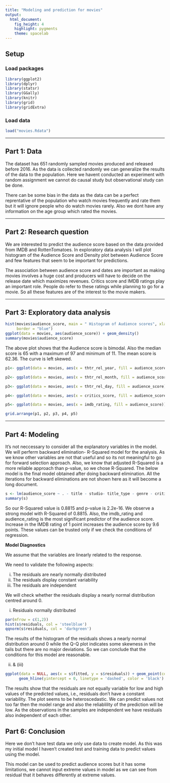 ---
title: "Modeling and prediction for movies"
output: 
  html_document: 
    fig_height: 4
    highlight: pygments
    theme: spacelab
---

## Setup

### Load packages

```{r load-packages, message = FALSE}
library(ggplot2)
library(dplyr)
library(statsr)
library(GGally)
library(knitr)       
library(grid)         
library(gridExtra) 

```

### Load data


```{r load-data}
load("movies.Rdata")
```



* * *

## Part 1: Data
The dataset has 651 randomly sampled movies produced and released before 2016. As the data is collected randomly we can generalize the results of the data to the population. Here we havent conducted an experiment with random assignment we cannot do causal study but observational study can be done. 

There can be some bias in the data as the data can be a perfect reprentative of the population who watch movies frequently and rate them but it will ignore people who do watch movies rarely. Also we dont have any information on the age group which rated the movies. 

* * *

## Part 2: Research question

We are interested to predict the audience score based on the data provided from IMDB and RottenTomatoes. In exploratory data analysis I will plot histogram of the Audience Score and Density plot between Audience Score and few features that seem to be important for predictions. 

The association between audience score and dates are important as making movies involves a huge cost and producers will have to decide on the release date which maximizes revenues. Critics score and IMDB ratings play an important role. People do refer to these ratings while planning to go for a movie. So all these features are of the interest to the movie makers. 


* * *

## Part 3: Exploratory data analysis


```{r}
hist(movies$audience_score, main = " Histogram of Audience scores", xlab = "Audience Score", ylab = "Count", col = "yellow", 
     border = "blue")
ggplot(data = movies, aes(audience_score)) + geom_density()
summary(movies$audience_score)
```

The above plot shows that the Audience score is bimodal. Also the median score is 65 with a maximum of 97 and minimum of 11. The mean score is 62.36. The curve is left skewed. 




```{r}

p1<- ggplot(data = movies, aes(x = thtr_rel_year, fill = audience_score)) + geom_density(color = "red")+ labs(title = "Density plot of release year and Audience Scores",x = "Release Year", y = "Audience Score")

p2<- ggplot(data = movies, aes(x = thtr_rel_month, fill = audience_score)) + geom_density(color = "red")+ labs(title = "Density plot of release month and Audience Scores",x = "Release month", y = "Audience Score")

p3<- ggplot(data = movies, aes(x = thtr_rel_day, fill = audience_score)) + geom_density(color = "red")+ labs(title = "Density plot of release day and Audience Scores",x = "Release Day", y = "Audience Score")

p4<- ggplot(data = movies, aes(x = critics_score, fill = audience_score)) + geom_density(color = "red")+ labs(title = "Density plot of critics scores and Audience Scores",x = "Critics Score", y = "Audience Score")

p5<- ggplot(data = movies, aes(x = imdb_rating, fill = audience_score)) + geom_density(color = "red")+ labs(title = "Density plot of IMDB Rating and Audience Scores",x = "IMDB Rating", y = "Audience Score")

grid.arrange(p1, p2, p3, p4, p5)

```



* * *

## Part 4: Modeling





It's not neccessary to consider all the explanatory variables in the model. We will perferm backward elimination- R-Squared model for the analysis. As we know other variables are not that useful and so its not meaningful to go for forward selection approach. Also, we know that adjusted R-Squared is a more reliable approach than p-value, so we chose R-Squared. The below model is the final model obtained after doing backward elimination. All the iterations for backward eliminations are not shown here as it will become a long document.

```{r}
s <- lm(audience_score ~ . - title - studio- title_type - genre - critics_rating - mpaa_rating- thtr_rel_year - thtr_rel_month - thtr_rel_day - dvd_rel_year - dvd_rel_month - dvd_rel_day - critics_score - top200_box - best_dir_win - best_actor_win - best_actress_win - best_pic_win - imdb_num_votes - director - actor1 - actor2 - actor3 - actor4 - actor5 - imdb_url - rt_url, data = movies)
summary(s)
```

So our R-Squared value is 0.8815 and p-value is 2.2e-16. We observe a strong model with R-Squared of 0.8815. Also, the imdb_rating and audience_rating is the most significant predictor of the audience score. Increase in the IMDB rating of 1 point increases the audience score by 9.6 points. 
These values can be trusted only if we check the conditions of regression.



<b> Model Diagnostics</b> 

We assume that the variables are linearly related to the response. 

We need to validate the following aspects:

(i) The residuals are nearly normally distributed
(ii) The residuals display constant variability
(iii) The residuals are independent



We will check whether the residuals display a nearly normal distribution centred around 0.


(i) Residuals normally distributed
```{r}
par(mfrow = c(1,2))
hist(s$residuals, col = 'steelblue')
qqnorm(s$residuals, col = 'darkgreen')

```


The results of the histogram of the residuals shows a nearly normal distribution around 0 while the Q-Q plot indicates some skewness in the tails but there are no major deviations. So we can conclude that the conditions for this model are reasonable.


 (ii) & (iii)
```{r}
ggplot(data = NULL, aes(x = s$fitted, y = s$residuals)) + geom_point(col = 'orange') + 
      geom_hline(yintercept = 0, linetype = 'dashed', color = 'black')
```
The results show that the residuals are not equally variable for low and high values of the predicted values, i.e., residuals don't have a constant variability. The plot seems to be heteroscedastic. We can predict values not too far then the model range and also the reliablility of the prediction will be low.  As the observations in the samples are independent we have residuals also independent of each other. 



## Part 6: Conclusion

Here we don't have test data we only use data to create model. As this was my initial model I haven't created test and training data to predict values using the model. 

This model can be used to predict audience scores but it has some limitations, we cannot input extreme values in model as we can see from residual that it behaves differently at extreme values. 




